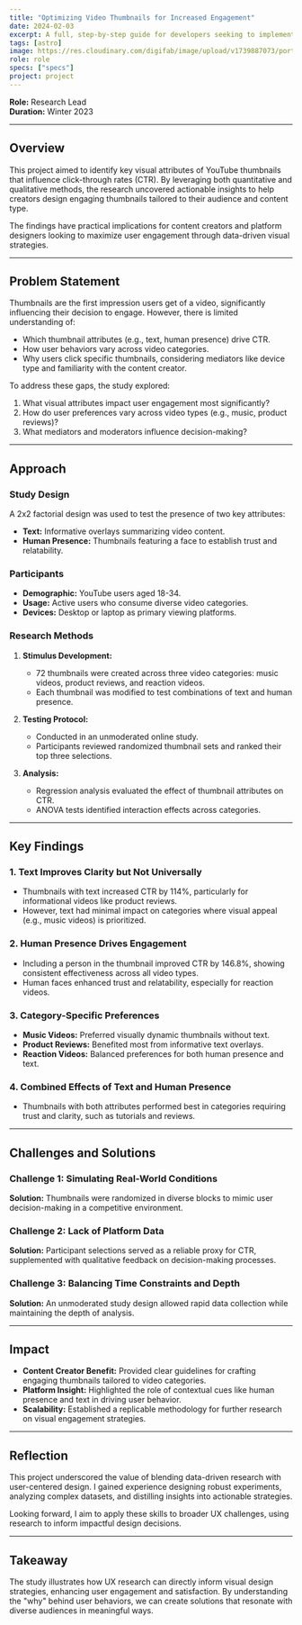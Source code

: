 ```yaml
---
title: "Optimizing Video Thumbnails for Increased Engagement"
date: 2024-02-03
excerpt: A full, step-by-step guide for developers seeking to implement a portfolio or blog publication with Astro.
tags: [astro]
image: https://res.cloudinary.com/digifab/image/upload/v1739887073/portfolio/home-assets-3-THUMBNAIL_kpvize.png
role: role
specs: ["specs"]
project: project
---
```


**Role:** Research Lead  
**Duration:** Winter 2023

---

## Overview

This project aimed to identify key visual attributes of YouTube thumbnails that influence click-through rates (CTR). By leveraging both quantitative and qualitative methods, the research uncovered actionable insights to help creators design engaging thumbnails tailored to their audience and content type.

The findings have practical implications for content creators and platform designers looking to maximize user engagement through data-driven visual strategies.

---

## Problem Statement

Thumbnails are the first impression users get of a video, significantly influencing their decision to engage. However, there is limited understanding of:

- Which thumbnail attributes (e.g., text, human presence) drive CTR.
- How user behaviors vary across video categories.
- Why users click specific thumbnails, considering mediators like device type and familiarity with the content creator.

To address these gaps, the study explored:

1. What visual attributes impact user engagement most significantly?
2. How do user preferences vary across video types (e.g., music, product reviews)?
3. What mediators and moderators influence decision-making?

---

## Approach

### Study Design

A 2x2 factorial design was used to test the presence of two key attributes:

- **Text:** Informative overlays summarizing video content.
- **Human Presence:** Thumbnails featuring a face to establish trust and relatability.

### Participants

- **Demographic:** YouTube users aged 18-34.
- **Usage:** Active users who consume diverse video categories.
- **Devices:** Desktop or laptop as primary viewing platforms.

### Research Methods

1. **Stimulus Development:**

   - 72 thumbnails were created across three video categories: music videos, product reviews, and reaction videos.
   - Each thumbnail was modified to test combinations of text and human presence.

2. **Testing Protocol:**

   - Conducted in an unmoderated online study.
   - Participants reviewed randomized thumbnail sets and ranked their top three selections.

3. **Analysis:**
   - Regression analysis evaluated the effect of thumbnail attributes on CTR.
   - ANOVA tests identified interaction effects across categories.

---

## Key Findings

### 1. Text Improves Clarity but Not Universally

- Thumbnails with text increased CTR by 114%, particularly for informational videos like product reviews.
- However, text had minimal impact on categories where visual appeal (e.g., music videos) is prioritized.

### 2. Human Presence Drives Engagement

- Including a person in the thumbnail improved CTR by 146.8%, showing consistent effectiveness across all video types.
- Human faces enhanced trust and relatability, especially for reaction videos.

### 3. Category-Specific Preferences

- **Music Videos:** Preferred visually dynamic thumbnails without text.
- **Product Reviews:** Benefited most from informative text overlays.
- **Reaction Videos:** Balanced preferences for both human presence and text.

### 4. Combined Effects of Text and Human Presence

- Thumbnails with both attributes performed best in categories requiring trust and clarity, such as tutorials and reviews.

---

## Challenges and Solutions

### Challenge 1: Simulating Real-World Conditions

**Solution:** Thumbnails were randomized in diverse blocks to mimic user decision-making in a competitive environment.

### Challenge 2: Lack of Platform Data

**Solution:** Participant selections served as a reliable proxy for CTR, supplemented with qualitative feedback on decision-making processes.

### Challenge 3: Balancing Time Constraints and Depth

**Solution:** An unmoderated study design allowed rapid data collection while maintaining the depth of analysis.

---

## Impact

- **Content Creator Benefit:** Provided clear guidelines for crafting engaging thumbnails tailored to video categories.
- **Platform Insight:** Highlighted the role of contextual cues like human presence and text in driving user behavior.
- **Scalability:** Established a replicable methodology for further research on visual engagement strategies.

---

## Reflection

This project underscored the value of blending data-driven research with user-centered design. I gained experience designing robust experiments, analyzing complex datasets, and distilling insights into actionable strategies.

Looking forward, I aim to apply these skills to broader UX challenges, using research to inform impactful design decisions.

---

## Takeaway

The study illustrates how UX research can directly inform visual design strategies, enhancing user engagement and satisfaction. By understanding the "why" behind user behaviors, we can create solutions that resonate with diverse audiences in meaningful ways.
